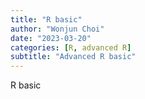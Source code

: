 ```yaml
---
title: "R basic"
author: "Wonjun Choi"
date: "2023-03-20"
categories: [R, advanced R]
subtitle: "Advanced R basic"
---
```


R basic
